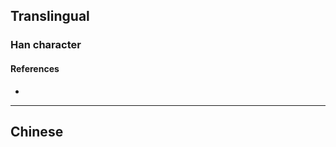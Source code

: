 {{also|儕}}
{{character info/new}}
==Translingual==

===Han character===
{{Han char|rn=9|rad=人|as=06|sn=8|four=|canj=OYKL|ids=⿰亻齐}}

====References====
* {{Han ref|kx=0102.291|hdz=10152.050|uh=4FAA|ud=20394}}

----

==Chinese==
{{zh-see|儕}}
